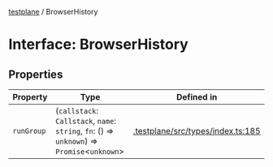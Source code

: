 [testplane](../README.mdx) / BrowserHistory

# Interface: BrowserHistory

## Properties

| Property | Type | Defined in |
| ------ | ------ | ------ |
| `runGroup` | (`callstack`: `Callstack`, `name`: `string`, `fn`: () => `unknown`) => `Promise`\<`unknown`\> | [.testplane/src/types/index.ts:185](https://github.com/gemini-testing/testplane/blob/57d0b182c37e21d8bdf52acbb137a028841767af/src/types/index.ts#L185) |

